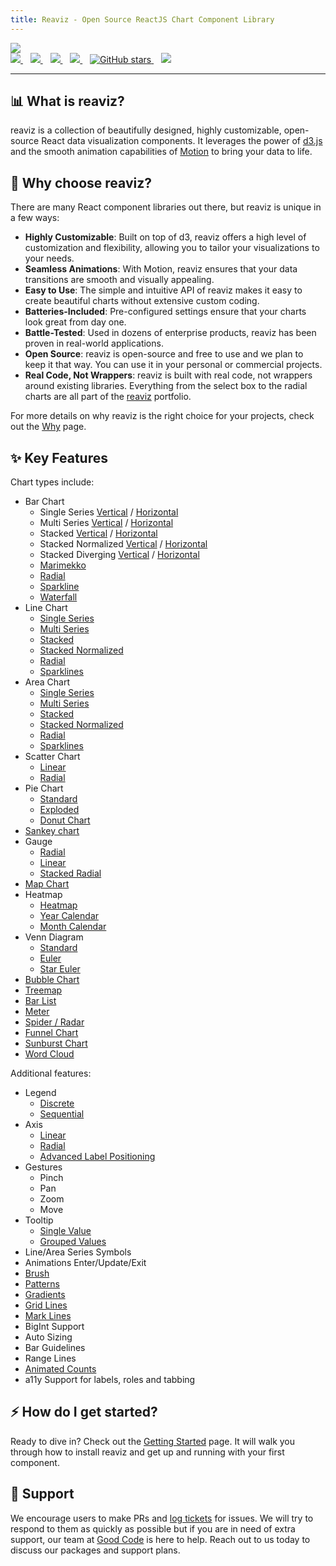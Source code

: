 ```yaml
---
title: Reaviz - Open Source ReactJS Chart Component Library
---
```



<div className="my-0 mx-auto text-white text-center flex flex-col">
  <img
    className="mx-auto mb-8 mt-8"
    src={img.src}
  />
  <br />
  <div className="flex justify-center">
    <a href="https://github.com/reaviz/reaviz/actions/workflows/build.yml" target="_blank">
      <img src="https://github.com/reaviz/reaviz/actions/workflows/build.yml/badge.svg" />
    </a>
    <span>&nbsp;&nbsp;</span>
    <a href="https://npm.im/reaviz" target="_blank">
      <img src="https://img.shields.io/npm/v/reaviz.svg" />
    </a>
    <span>&nbsp;&nbsp;</span>
    <a href="https://npm.im/reaviz" target="_blank">
      <img src="https://badgen.net/npm/dw/reaviz" />
    </a>
    <span>&nbsp;&nbsp;</span>
    <a href="https://github.com/reaviz/reaviz/blob/master/LICENSE" target="_blank">
      <img src="https://badgen.now.sh/badge/license/apache2" />
    </a>
    <span>&nbsp;&nbsp;</span>
    <a href="https://github.com/reaviz/reaviz" target="_blank">
      <img alt="GitHub stars" src="https://img.shields.io/github/stars/reaviz/reaviz?style=social" />
    </a>
    <span>&nbsp;&nbsp;</span>
    <a href="https://discord.gg/tt8wGExq35" target="_blank">
      <img src="https://img.shields.io/discord/773948315037073409?label=discord" />
    </a>
  </div>

---
</div>

## 📊 What is reaviz?
reaviz is a collection of beautifully designed, highly customizable, open-source React data visualization components. It leverages the power of [d3.js](https://d3js.org/) and the smooth animation capabilities of [Motion](https://motion.dev) to bring your data to life.

## 🤔 Why choose reaviz?
There are many React component libraries out there, but reaviz is unique in a few ways:

- **Highly Customizable**: Built on top of d3, reaviz offers a high level of customization and flexibility, allowing you to tailor your visualizations to your needs.
- **Seamless Animations**: With Motion, reaviz ensures that your data transitions are smooth and visually appealing.
- **Easy to Use**: The simple and intuitive API of reaviz makes it easy to create beautiful charts without extensive custom coding.
- **Batteries-Included**: Pre-configured settings ensure that your charts look great from day one.
- **Battle-Tested**: Used in dozens of enterprise products, reaviz has been proven in real-world applications.
- **Open Source**: reaviz is open-source and free to use and we plan to keep it that way. You can use it in your personal or commercial projects.
- **Real Code, Not Wrappers**: reaviz is built with real code, not wrappers around existing libraries. Everything from the select box to the radial charts are all part of the [reaviz](https://github.com/reaviz) portfolio.

For more details on why reaviz is the right choice for your projects, check out the [Why](/docs/getting-started/why) page.

## ✨ Key Features

Chart types include:

- Bar Chart
  - Single Series [Vertical](/docs/charts/bar-chart#single-series-vertical) / [Horizontal](/docs/charts/bar-chart#single-series-horizontal)
  - Multi Series [Vertical](/docs/charts/bar-chart#multi-series-vertical) / [Horizontal](/docs/charts/bar-chart#multi-series-horizontal)
  - Stacked [Vertical](/docs/charts/bar-chart#stacked-vertical) / [Horizontal](/docs/charts/bar-chart#stacked-horizontal)
  - Stacked Normalized [Vertical](/docs/charts/bar-chart#stacked-normalized-vertical) / [Horizontal](/docs/charts/bar-chart#stacked-normalized-horizontal)
  - Stacked Diverging [Vertical](/docs/charts/bar-chart#stacked-diverging-vertical) / [Horizontal](/docs/charts/bar-chart#stacked-diverging-horizontal)
  - [Marimekko](/docs/charts/bar-chart#marimekko)
  - [Radial](docs/charts/radial-bar-chart)
  - [Sparkline](/docs/charts/bar-chart#sparkline)
  - [Waterfall](/docs/charts/bar-chart#waterfall)
- Line Chart
  - [Single Series](/docs/charts/line-chart#single-series)
  - [Multi Series](/docs/charts/line-chart#multi-series)
  - [Stacked](/docs/charts/line-chart#stacked)
  - [Stacked Normalized](/docs/charts/line-chart#stacked-normalized)
  - [Radial](/docs/charts/line-chart#radial)
  - [Sparklines](/docs/charts/spark-line#line)
- Area Chart
  - [Single Series](/docs/charts/area-chart#single-series)
  - [Multi Series](/docs/charts/area-chart#multi-series)
  - [Stacked](/docs/charts/area-chart#stacked)
  - [Stacked Normalized](/docs/charts/area-chart#stacked-normalized)
  - [Radial](/docs/charts/radial-area-chart)
  - [Sparklines](/docs/charts/spark-line#area)
- Scatter Chart
  - [Linear](/docs/charts/scatter-plot#scatter)
  - [Radial](/docs/charts/radial-scatter-plot#scatter)
- Pie Chart
  - [Standard](/docs/charts/pie-chart#pie)
  - [Exploded](/docs/charts/pie-chart#exploded)
  - [Donut Chart](/docs/charts/pie-chart#donut)
- [Sankey chart](/docs/charts/sankey-plot)
- Gauge
  - [Radial](/docs/charts/radial-gauge)
  - [Linear](/docs/charts/linear-gauge)
  - [Stacked Radial](/docs/charts/radial-gauge#stacked)
- [Map Chart](/docs/charts/map)
- Heatmap
  - [Heatmap](/docs/charts/heatmap#heatmap)
  - [Year Calendar](/docs/charts/heatmap#year-calendar)
  - [Month Calendar](/docs/charts/heatmap#month-calendar)
- Venn Diagram
  - [Standard](/docs/charts/venn-diagram#venn)
  - [Euler](/docs/charts/venn-diagram#euler)
  - [Star Euler](/docs/charts/venn-diagram#star-euler)
- [Bubble Chart](/docs/charts/bubble-chart)
- [Treemap](/docs/charts/tree-map)
- [Bar List](/docs/charts/bar-list)
- [Meter](/docs/charts/meter)
- [Spider / Radar](/docs/charts/radar)
- [Funnel Chart](/docs/charts/funnel-chart)
- [Sunburst Chart](/docs/charts/sunburst-chart)
- [Word Cloud](/docs/charts/word-cloud)

Additional features:

- Legend
  - [Discrete](/docs/utils/legends#descrete)
  - [Sequential](/docs/utils/legends#sequential)
- Axis
  - [Linear](/docs/utils/axis#linear)
  - [Radial](/docs/utils/axis#radial)
  - [Advanced Label Positioning](/docs/utils/axis#advanced-label-positioning)
- Gestures
  - Pinch
  - Pan
  - Zoom
  - Move
- Tooltip
  - [Single Value](/docs/utils/tooltips#tooltip-area)
  - [Grouped Values](/docs/utils/tooltips#charttooltip)
- Line/Area Series Symbols
- Animations Enter/Update/Exit
- [Brush](/docs/utils/brush)
- [Patterns](/docs/utils/mask)
- [Gradients](/docs/utils/gradient)
- [Grid Lines](/docs/utils/grid-lines)
- [Mark Lines](/docs/utils/mark-line)
- BigInt Support
- Auto Sizing
- Bar Guidelines
- Range Lines
- [Animated Counts](/docs/utils/count)
- a11y Support for labels, roles and tabbing

## ⚡️ How do I get started?
Ready to dive in? Check out the [Getting Started](/docs/getting-started/setup) page.
It will walk you through how to install reaviz and get up and running with your first component.

## 🙏 Support
We encourage users to make PRs and [log tickets](https://github.com/reaviz/reaviz/issues) for 
issues. We will try to respond to them as quickly as possible but if you are in need of extra 
support, our team at [Good Code](https://www.goodcode.us) is here to help. Reach out to us 
today to discuss our packages and support plans.
